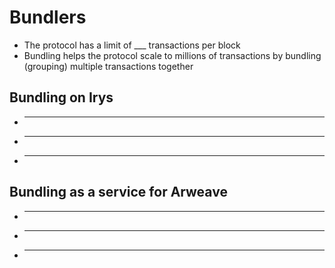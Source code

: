 # Bundlers

- The protocol has a limit of \_\_\_ transactions per block
- Bundling helps the protocol scale to millions of transactions by bundling (grouping) multiple transactions together

## Bundling on Irys

- ***
- ***
- ***

## Bundling as a service for Arweave

- ***
- ***
- ***
